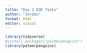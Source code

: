 ```yaml
---
title: "Day 2 EOD Tasks"
author: "Jordan"
format: html
editor: visual
---
```


```r
library(tidyverse)
#install.packages("palmerpenguins")
library(palmerpenguins)

```


